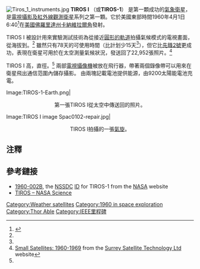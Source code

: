 [[Image:Tiros_1_instruments.jpg|thumb]]
'''TIROS I''' （或'''TIROS-1'''） 是第一顆成功的[[氣象衛星|氣象衛星]]， 是[[電視攝影及紅外線觀測衛星|電視攝影及紅外線觀測衛星]]系列之第一顆。它於美國東部時間1960年4月1日6:40<ref name="apupi">{{cite news |title=U.S. Launches Camera Weather Satellite |work=[[The_Fresno_Bee|The Fresno Bee]] |publisher=[[Associated_Press|AP]] and [[United_Press_International|UPI]] |pages=1a, 4a |date=April 1, 1960}}</ref>在[[美國|美國]][[佛羅里達州|佛羅里達州]][[卡納維拉爾角|卡納維拉爾角]]發射。

TIROS I 被設計用來實驗測試技術為從接近[[圓形軌道|圓形的軌道]]拍攝氣候模式的電視畫面，從海拔{{convert|435.5|mi|km}}到{{convert|468.28|mi|km}}。<ref name="apupi"/> 雖然只有78天的可使用時間（比計划少15天<ref name="apupi"/>），但它比[[先锋2号|先鋒2號]]更成功，表現在衛星可用於在太空測量氣候狀況，發送回了22,952張照片。<ref>[http://centaur.sstl.co.uk/SSHP/mini/mini60s.html Small Satellites: 1960-1969] {{Wayback|url=http://centaur.sstl.co.uk/SSHP/mini/mini60s.html |date=20090706090904 }} from the [[Surrey_Satellite_Technology_Ltd|Surrey Satellite Technology Ltd]] website</ref>

TIROS I {{convert|19|in|m}}高，直徑{{convert|42|in|m}}。<ref name="apupi"/>  兩部[[電視攝像機|電視攝像機]]被放在{{convert|270|lb|kg}}飛行器，帶著兩個錄像帶可以用來在衛星飛出通信范圍內儲存攝影。 由兩塊記載電池提供能源，由9200太陽能電池充電。

<gallery>
Image:TIROS-1-Earth.png|<center>第一張TIROS I從太空中傳送回的照片。</center>
Image:TIROS I image Spac0102-repair.jpg|<center>TIROS I拍攝的一張[[氣旋|氣旋]]。</center>
</gallery>

==注釋==
{{Reflist}}

==參考鏈接==
*[http://nssdc.gsfc.nasa.gov/database/MasterCatalog?sc=1960-002B 1960-002B]{{Wayback|url=http://nssdc.gsfc.nasa.gov/database/MasterCatalog?sc=1960-002B |date=20061001121323 }}, the [[National_Space_Science_Data_Center|NSSDC]] [[International_Designator|ID]] for TIROS-1 from the [[NASA|NASA]] website
*[https://web.archive.org/web/20100407000743/http://nasascience.nasa.gov/missions/tiros TIROS – NASA Science]
{{TIROS}}
{{1960年轨道发射}}

{{Space-stub}}
[[Category:Weather_satellites|Category:Weather satellites]]
[[Category:1960_in_space_exploration|Category:1960 in space exploration]]
[[Category:Thor_Able|Category:Thor Able]]
[[Category:IEEE里程碑|Category:IEEE里程碑]]